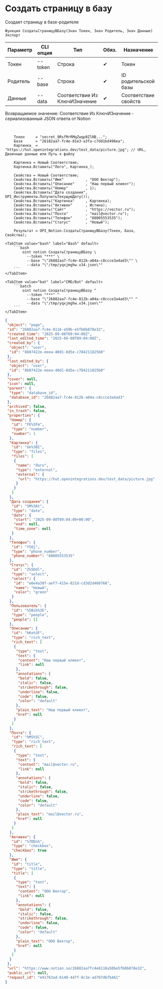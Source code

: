 ﻿---
sidebar_position: 2
description: Создать страницу в базу и другие функции для работы с Notion в Открытом пакете интеграций - бесплатной open-source библиотеке интеграций для 1С:Предприятие 8, OneScript и CLI
keywords: [1C, 1С, 1С:Предприятие, 1С:Предприятие 8.3, API, Интеграция, Сервисы, Обмен, OneScript, CLI, Notion]
---


# Создать страницу в базу
 Создает страницу в базе-родителе



`Функция СоздатьСтраницуВБазу(Знач Токен, Знач Родитель, Знач Данные) Экспорт`

  | Параметр | CLI опция | Тип | Обяз. | Назначение |
  |-|-|-|-|-|
  | Токен | --token | Строка | &#x2714; | Токен |
  | Родитель | --base | Строка | &#x2714; | ID родительской базы |
  | Данные | --data | Соответствие Из КлючИЗначение | &#x2714; | Соответствие свойств |

  
  Возвращаемое значение:   Соответствие Из КлючИЗначение - сериализованный JSON ответа от Notion

<br/>




```bsl title="Пример использования для 1С:Предприятие/OneScript"
    Токен     = "secret_9RsfMrRMqZwqp0Zl0B...";
    База      = "26182aa7-fc4e-81e3-a3fa-c7dd1bd496ea";
    Картинка_ = "https://hut.openintegrations.dev/test_data/picture.jpg"; // URL, Двоичные данные или Путь к файлу

    Картинка = Новый Соответствие;
    Картинка.Вставить("Лого", Картинка_);

    Свойства = Новый Соответствие;
    Свойства.Вставить("Имя"          , "ООО Вектор");
    Свойства.Вставить("Описание"     , "Наш первый клиент");
    Свойства.Вставить("Номер"        , 1);
    Свойства.Вставить("Дата создания", OPI_Инструменты.ПолучитьТекущуюДату());
    Свойства.Вставить("Картинка"     , Картинка);
    Свойства.Вставить("Активен"      , Истина);
    Свойства.Вставить("Сайт"         , "https://vector.ru");
    Свойства.Вставить("Почта"        , "mail@vector.ru");
    Свойства.Вставить("Телефон"      , "88005553535");
    Свойства.Вставить("Статус"       , "Новый");

    Результат = OPI_Notion.СоздатьСтраницуВБазу(Токен, База, Свойства);
```
    

 <Tabs>
  
    <TabItem value="bash" label="Bash" default>
        ```bash
            oint notion СоздатьСтраницуВБазу \
              --token "***" \
              --base "\"26882aa7-fc4e-812b-a04a-c8ccce3a4ad3\"" \
              --data "\"/tmp/yqxjmghw.v34.json\""
        ```
    </TabItem>
  
    <TabItem value="bat" label="CMD/Bat" default>
        ```batch
            oint notion СоздатьСтраницуВБазу ^
              --token "***" ^
              --base "\"26882aa7-fc4e-812b-a04a-c8ccce3a4ad3\"" ^
              --data "\"/tmp/yqxjmghw.v34.json\""
        ```
    </TabItem>
</Tabs>


```json title="Результат"
{
 "object": "page",
 "id": "26882aa7-fc4e-8116-a50b-e5fb0b878e32",
 "created_time": "2025-09-08T09:04:00Z",
 "last_edited_time": "2025-09-08T09:04:00Z",
 "created_by": {
  "object": "user",
  "id": "8b07422e-eeea-40d1-8d5e-c784211825b0"
 },
 "last_edited_by": {
  "object": "user",
  "id": "8b07422e-eeea-40d1-8d5e-c784211825b0"
 },
 "cover": null,
 "icon": null,
 "parent": {
  "type": "database_id",
  "database_id": "26882aa7-fc4e-812b-a04a-c8ccce3a4ad3"
 },
 "archived": false,
 "in_trash": false,
 "properties": {
  "Номер": {
   "id": "FE%3Fm",
   "type": "number",
   "number": 1
  },
  "Картинка": {
   "id": "Ge%3BI",
   "type": "files",
   "files": [
    {
     "name": "Лого",
     "type": "external",
     "external": {
      "url": "https://hut.openintegrations.dev/test_data/picture.jpg"
     }
    }
   ]
  },
  "Дата создания": {
   "id": "SM%3At",
   "type": "date",
   "date": {
    "start": "2025-09-08T09:04:00+00:00",
    "end": null,
    "time_zone": null
   }
  },
  "Телефон": {
   "id": "YSOj",
   "type": "phone_number",
   "phone_number": "88005553535"
  },
  "Статус": {
   "id": "Z%5Ddl",
   "type": "select",
   "select": {
    "id": "e6e4a30f-aef7-415e-821d-cd3d2d460768",
    "name": "Новый",
    "color": "green"
   }
  },
  "Пользователь": {
   "id": "%5Bib%3E",
   "type": "people",
   "people": []
  },
  "Описание": {
   "id": "hKo%3F",
   "type": "rich_text",
   "rich_text": [
    {
     "type": "text",
     "text": {
      "content": "Наш первый клиент",
      "link": null
     },
     "annotations": {
      "bold": false,
      "italic": false,
      "strikethrough": false,
      "underline": false,
      "code": false,
      "color": "default"
     },
     "plain_text": "Наш первый клиент",
     "href": null
    }
   ]
  },
  "Почта": {
   "id": "hMS%5C",
   "type": "rich_text",
   "rich_text": [
    {
     "type": "text",
     "text": {
      "content": "mail@vector.ru",
      "link": null
     },
     "annotations": {
      "bold": false,
      "italic": false,
      "strikethrough": false,
      "underline": false,
      "code": false,
      "color": "default"
     },
     "plain_text": "mail@vector.ru",
     "href": null
    }
   ]
  },
  "Активен": {
   "id": "%7DDnh",
   "type": "checkbox",
   "checkbox": true
  },
  "Имя": {
   "id": "title",
   "type": "title",
   "title": [
    {
     "type": "text",
     "text": {
      "content": "ООО Вектор",
      "link": null
     },
     "annotations": {
      "bold": false,
      "italic": false,
      "strikethrough": false,
      "underline": false,
      "code": false,
      "color": "default"
     },
     "plain_text": "ООО Вектор",
     "href": null
    }
   ]
  }
 },
 "url": "https://www.notion.so/26882aa7fc4e8116a50be5fb0b878e32",
 "public_url": null,
 "request_id": "e91763ad-6140-447f-8c3e-ad787d6fb461"
}
```
